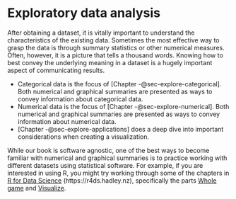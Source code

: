 # Exploratory data analysis {#sec-explore .unnumbered}

After obtaining a dataset, it is vitally important to understand the characteristics of the existing data. Sometimes the most effective way to grasp the data is through summary statistics or other numerical measures. Often, however, it is a picture that tells a thousand words. Knowing how to best convey the underlying meaning in a dataset is a hugely important aspect of communicating results.

- Categorical data is the focus of [Chapter -@sec-explore-categorical]. Both numerical and graphical summaries are presented as ways to convey information about categorical data.
- Numerical data is the focus of [Chapter -@sec-explore-numerical]. Both numerical and graphical summaries are presented as ways to convey information about numerical data.
- [Chapter -@sec-explore-applications] does a deep dive into important considerations when creating a visualization.

While our book is software agnostic, one of the best ways to become familiar with numerical and graphical summaries is to practice working with different datasets using statistical software. For example, if you are interested in using R, you might try working through some of the chapters in [R for Data Science](https://r4ds.hadley.nz/) (https://r4ds.hadley.nz), specifically the parts [Whole game](https://r4ds.hadley.nz/whole-game) and [Visualize](https://r4ds.hadley.nz/visualize).